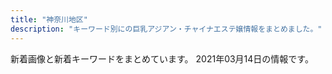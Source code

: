 ```yaml
---
title: "神奈川地区"
description: "キーワード別にの巨乳アジアン・チャイナエステ嬢情報をまとめました。"
---
```


新着画像と新着キーワードをまとめています。
2021年03月14日の情報です。

<DmmAffiliateIns />
<KeywordTable
  shops={
    [
    {
        "img_links": [
            "http://megumi-est.xyz/images/roomimg/img1.png",
            "http://megumi-est.xyz/images/topbg.jpg",
            "http://megumi-est.xyz/girl/4.jpg",
            "http://megumi-est.xyz/images/newsbg.png",
            "http://megumi-est.xyz/images/mobile_bg.png",
            "http://megumi-est.xyz/images/pickup_line.png",
            "http://megumi-est.xyz/girl/5.jpg",
            "http://megumi-est.xyz/images/roomimg/img4.png",
            "http://megumi-est.xyz/girl/1.jpg",
            "http://megumi-est.xyz/girl/8.jpg",
            "http://megumi-est.xyz/images/roomimg/img2.png",
            "http://megumi-est.xyz/images/roomimg/img3.png",
            "http://megumi-est.xyz/images/staff_bg.png"
        ],
        "station": "JR\u85e4\u6ca2\u99c5\u5357\u53e3",
        "name": "\u6075",
        "url": "http://megumi-est.xyz/",
        "keywords": {}
    },
    {
        "img_links": [],
        "name": "\u30a2\u30ed\u30a8",
        "keywords": {},
        "url": "http://oil.abnavi.info/",
        "station": "\u9db4\u5dfb\u6e29\u6cc9\u99c5\u5317\u53e3"
    },
    {
        "keywords": {},
        "station": "JR\u85e4\u6ca2\u99c5\u5357\u53e3",
        "img_links": [],
        "name": "\u30cf\u30cb\u30fc",
        "url": "http://www.miyoplop.xyz/"
    },
    {
        "img_links": [
            "http://www.bestlove.iesjp.com/files/001.jpg",
            "http://www.bestlove.iesjp.com/photo_news/upimg/77212603ef74383541_0.jpg",
            "http://www.bestlove.iesjp.com/files/001-02.jpg",
            "http://www.bestlove.iesjp.com/images/line.png",
            "http://www.bestlove.iesjp.com/files/004.jpg",
            "http://www.bestlove.iesjp.com/files/002-03.jpg",
            "http://www.bestlove.iesjp.com/images/r3.jpg",
            "http://www.bestlove.iesjp.com/photo_news/upimg/54866603c72e67a391_0.jpg",
            "http://www.bestlove.iesjp.com/files/006.jpg",
            "http://www.bestlove.iesjp.com/files/005-03.jpg",
            "http://www.bestlove.iesjp.com/files/006-02.jpg",
            "http://www.bestlove.iesjp.com/files/004-03.jpg",
            "http://www.bestlove.iesjp.com/files/003-03.jpg",
            "http://www.bestlove.iesjp.com/files/005-02.jpg",
            "http://www.bestlove.iesjp.com/files/005.jpg",
            "http://www.bestlove.iesjp.com/files/002.jpg",
            "http://www.bestlove.iesjp.com/images/atomosky.jpg",
            "http://www.bestlove.iesjp.com/files/003.jpg",
            "http://www.bestlove.iesjp.com/images/mobile.jpg",
            "http://www.bestlove.iesjp.com/files/004-02.jpg",
            "http://www.bestlove.iesjp.com/files/006-03.jpg",
            "http://www.bestlove.iesjp.com/files/003-02.jpg",
            "http://www.bestlove.iesjp.com/files/001-03.jpg",
            "http://www.bestlove.iesjp.com/files/002-02.jpg"
        ],
        "station": "JR\u5e73\u585a\u99c5\u5317\u53e3",
        "url": "http://www.bestlove.iesjp.com/",
        "keywords": {
            "87": 12,
            "C": 22,
            "83": 4,
            "D": 8
        },
        "name": "Best Love \uff5e\u30d9\u30b9\u30c8\u30e9\u30d6\uff5e"
    },
    {
        "keywords": {},
        "img_links": [
            "http://hiratsuka-est.com/images/g4.jpg",
            "http://hiratsuka-est.com/images/r3.jpg",
            "http://hiratsuka-est.com/images/zi-faq.png",
            "http://hiratsuka-est.com/images/mi.jpg",
            "http://hiratsuka-est.com/images/r1.jpg",
            "http://hiratsuka-est.com/images/banna1.jpg",
            "http://hiratsuka-est.com/images/ll1.jpg",
            "http://hiratsuka-est.com/images/right.jpg",
            "http://hiratsuka-est.com/images/g7.jpg",
            "http://hiratsuka-est.com/images/top.jpg",
            "http://hiratsuka-est.com/images/r4.jpg",
            "http://hiratsuka-est.com/images/new1.jpg",
            "http://hiratsuka-est.com/images/r7.jpg",
            "http://hiratsuka-est.com/images/banna.jpg",
            "http://hiratsuka-est.com/images/r9.jpg",
            "http://hiratsuka-est.com/images/zi-link.png",
            "http://hiratsuka-est.com/images/banna2.jpg",
            "http://hiratsuka-est.com/images/chc.jpg",
            "http://hiratsuka-est.com/images/tel.jpg",
            "http://hiratsuka-est.com/images/g0.jpg",
            "http://hiratsuka-est.com/images/left.jpg",
            "http://hiratsuka-est.com/images/zi-staff.png",
            "http://hiratsuka-est.com/images/tiao2.jpg",
            "http://hiratsuka-est.com/images/g1.jpg",
            "http://hiratsuka-est.com/images/r5.jpg",
            "http://hiratsuka-est.com/images/r6.jpg",
            "http://hiratsuka-est.com/images/g2.jpg",
            "http://hiratsuka-est.com/images/rr1.jpg",
            "http://hiratsuka-est.com/images/r8.jpg",
            "http://hiratsuka-est.com/images/g3.jpg"
        ],
        "name": "\u3055\u308f\u3084\u304b",
        "station": "JR\u5e73\u585a\u99c5\u5317\u53e3",
        "url": "http://hiratsuka-est.com/"
    },
    {
        "name": "\u5143\u6c17\u3082\u308a\u3082\u308a",
        "keywords": {},
        "url": "http://genkimorimori.ies.bz/",
        "station": "\u79e6\u91ce\u99c5\u5317\u53e3",
        "img_links": []
    },
    {
        "img_links": [],
        "name": "\u306f\u3060\u304b\u306e\u3053\u3053\u308d",
        "keywords": {},
        "station": "JR\u5c0f\u7530\u539f\u99c5\u6771\u53e3",
        "url": "https://mitsunoaji.oks.bz/"
    },
    {
        "station": "\u4e0a\u5927\u5ca1\u99c5",
        "img_links": [
            "http://www.cc-girl.work/images/interior_t.jpg",
            "http://www.cc-girl.work/images/6.jpg",
            "http://www.cc-girl.work/images/sys1.jpg",
            "http://www.cc-girl.work/images/4.jpg",
            "http://www.cc-girl.work/img/kumi1.jpg",
            "http://www.cc-girl.work/images/11.jpg",
            "http://www.cc-girl.work/img/yaya1.jpg",
            "http://www.cc-girl.work/images/int1.jpg",
            "http://www.cc-girl.work/images/7.jpg",
            "http://www.cc-girl.work/images/5.jpg",
            "http://www.cc-girl.work/img/eri1.jpg",
            "http://www.cc-girl.work/images/1.jpg",
            "http://www.cc-girl.work/img/momo1.jpg",
            "http://www.cc-girl.work/images/8.jpg",
            "http://www.cc-girl.work/images/news.jpg",
            "http://www.cc-girl.work/images/mobile.jpg",
            "http://www.cc-girl.work/images/rec2.jpg",
            "http://www.cc-girl.work/img/miho1.jpg",
            "http://www.cc-girl.work/images/3.jpg",
            "http://www.cc-girl.work/images/sys2.jpg",
            "http://www.cc-girl.work/images/2.jpg",
            "http://www.cc-girl.work/img/sizuka1.jpg",
            "http://www.cc-girl.work/img/mari1.jpg",
            "http://www.cc-girl.work/img/yuri1.jpg",
            "http://www.cc-girl.work/images/10.jpg",
            "http://www.cc-girl.work/img/ai1.jpg",
            "http://www.cc-girl.work/images/rec1.jpg",
            "http://www.cc-girl.work/images/line.png",
            "http://www.cc-girl.work/images/ta.jpg",
            "http://www.cc-girl.work/images/head.jpg",
            "http://www.cc-girl.work/images/9.jpg",
            "http://www.cc-girl.work/images/staff_t.jpg",
            "http://www.cc-girl.work/img/yuki1.jpg",
            "http://www.cc-girl.work/img/kaoru1.jpg",
            "http://www.cc-girl.work/images/ac1.jpg"
        ],
        "url": "http://www.cc-girl.work/",
        "name": "yuyu-\u3086\u3046\u3086-",
        "keywords": {}
    },
    {
        "station": "JR\u8305\u30f6\u5d0e\u99c5\u5357\u53e3",
        "url": "http://www.hamabei.com/",
        "name": "\u6d5c\u8fba\u306e\u604b",
        "img_links": [
            "http://www.hamabei.com/images/giral012.jpg",
            "http://www.hamabei.com/images/yuka1.jpg",
            "http://www.hamabei.com/images/qr.jpg",
            "http://www.hamabei.com/images/giral007.jpg",
            "http://www.hamabei.com/images/buttona_07.jpg",
            "http://www.hamabei.com/images/giral015.jpg",
            "http://www.hamabei.com/images/giral014.jpg",
            "http://www.hamabei.com/images/buttona_08.jpg",
            "http://www.hamabei.com/images/buttona_03.jpg",
            "http://www.hamabei.com/images/buttona_05.jpg",
            "http://www.hamabei.com/images/nana1.jpg",
            "http://www.hamabei.com/images/kaori1.jpg",
            "http://www.hamabei.com/images/buttona_06.jpg",
            "http://www.hamabei.com/images/miki1.jpg",
            "http://www.hamabei.com/images/giral009.jpg",
            "http://www.hamabei.com/images/buttona_04.jpg"
        ],
        "keywords": {}
    },
    {
        "img_links": [
            "http://f-kaori.work/sp/images/pc.jpg",
            "http://f-kaori.work/sp/images/news.png",
            "http://f-kaori.work/images/line.png",
            "http://f-kaori.work/images/rec2.jpg",
            "http://f-kaori.work/sp/img/sin1.jpg",
            "http://f-kaori.work/sp/img/risa1.jpg",
            "http://f-kaori.work/sp/images/rec1.png",
            "http://f-kaori.work/images/sisu.png",
            "http://f-kaori.work/sp/img/yumi1.jpg",
            "http://f-kaori.work/sp/images/top.jpg",
            "http://f-kaori.work/images/news.png",
            "http://f-kaori.work/sp/img/aya1.jpg",
            "http://f-kaori.work/images/1.jpg",
            "http://f-kaori.work/images/8.jpg",
            "http://f-kaori.work/images/concept.png",
            "http://f-kaori.work/images/3.jpg",
            "http://f-kaori.work/sp/images/3.jpg",
            "http://f-kaori.work/sp/images/newsb.png",
            "http://f-kaori.work/sp/images/footer.png",
            "http://f-kaori.work/img/risa1.jpg",
            "http://f-kaori.work/sp/images/head.jpg",
            "http://f-kaori.work/sp/images/7.jpg",
            "http://f-kaori.work/images/5.jpg",
            "http://f-kaori.work/images/mobile.jpg",
            "http://f-kaori.work/img/emi1.jpg",
            "http://f-kaori.work/sp/images/10.jpg",
            "http://f-kaori.work/sp/images/int2.png",
            "http://f-kaori.work/images/sisu_t.jpg",
            "http://f-kaori.work/images/7.jpg",
            "http://f-kaori.work/sp/images/staff_t.jpg",
            "http://f-kaori.work/img/sora1.jpg",
            "http://f-kaori.work/images/interior_t.jpg",
            "http://f-kaori.work/img/aya1.jpg",
            "http://f-kaori.work/sp/img/yoka1.jpg",
            "http://f-kaori.work/sp/images/int1.png",
            "http://f-kaori.work/images/9.jpg",
            "http://f-kaori.work/images/6.jpg",
            "http://f-kaori.work/img/sasa1.jpg",
            "http://f-kaori.work/sp/images/sisu.jpg",
            "http://f-kaori.work/images/int1.png",
            "http://f-kaori.work/sp/img/sora1.jpg",
            "http://f-kaori.work/img/sin1.jpg",
            "http://f-kaori.work/sp/menu/staff.jpg",
            "http://f-kaori.work/sp/images/sisu_t.png",
            "http://f-kaori.work/sp/images/interior_t.jpg",
            "http://f-kaori.work/sp/images/rec2.jpg",
            "http://f-kaori.work/sp/img/emi1.jpg",
            "http://f-kaori.work/sp/img/sasa1.jpg",
            "http://f-kaori.work/img/yumi1.jpg",
            "http://f-kaori.work/images/head.jpg",
            "http://f-kaori.work/images/10.jpg",
            "http://f-kaori.work/sp/images/tel.jpg",
            "http://f-kaori.work/sp/images/topgirl.png",
            "http://f-kaori.work/sp/images/9.jpg",
            "http://f-kaori.work/sp/images/8.jpg",
            "http://f-kaori.work/sp/menu/interior.jpg",
            "http://f-kaori.work/images/sys.png",
            "http://f-kaori.work/sp/images/rec3.png",
            "http://f-kaori.work/images/sm.jpg",
            "http://f-kaori.work/sp/images/1.jpg",
            "http://f-kaori.work/images/staff_t.jpg",
            "http://f-kaori.work/images/int2.png",
            "http://f-kaori.work/sp/images/sys.png",
            "http://f-kaori.work/img/yoka1.jpg",
            "http://f-kaori.work/sp/images/6.jpg",
            "http://f-kaori.work/sp/images/5.jpg",
            "http://f-kaori.work/images/rec1.png",
            "http://f-kaori.work/sp/menu/top.jpg"
        ],
        "keywords": {},
        "url": "http://f-kaori.work/",
        "station": "JR\u85e4\u6ca2\u99c5\u5357\u53e3",
        "name": "\u85ab"
    },
    {
        "keywords": {},
        "url": "http://yacho.est-u.com/",
        "name": "\u591c\u8776",
        "station": "JR\u85e4\u6ca2\u99c5\u5357\u53e3",
        "img_links": [
            "http://yacho.est-u.com/images/index_17.jpg",
            "http://yacho.est-u.com/images/index_01.jpg",
            "http://yacho.est-u.com/images/index_12.jpg",
            "http://yacho.est-u.com/images/5.jpg",
            "http://yacho.est-u.com/images/index_06.jpg",
            "http://yacho.est-u.com/images/index_03.jpg",
            "http://yacho.est-u.com/images/3.jpg",
            "http://yacho.est-u.com/images/index_10.jpg",
            "http://yacho.est-u.com/images/4.jpg",
            "http://yacho.est-u.com/images/index_15.jpg",
            "http://yacho.est-u.com/images/2.jpg",
            "http://yacho.est-u.com/images/6.jpg",
            "http://yacho.est-u.com/images/k2.jpg",
            "http://yacho.est-u.com/images/index_14.jpg",
            "http://yacho.est-u.com/images/staff_03.jpg",
            "http://yacho.est-u.com/images/index_05.jpg",
            "http://yacho.est-u.com/images/index_02.jpg",
            "http://yacho.est-u.com/images/index_04.jpg",
            "http://yacho.est-u.com/images/1.jpg",
            "http://yacho.est-u.com/images/k1.jpg",
            "http://yacho.est-u.com/images/staff_01.jpg",
            "http://yacho.est-u.com/images/index_07.jpg"
        ]
    },
    {
        "img_links": [
            "http://en.este88.com/gals/saya1.jpg",
            "http://en.este88.com/gals/riri1.jpg",
            "http://en.este88.com/gals/momo1.jpg",
            "http://en.este88.com/i/images/info_12.jpg",
            "http://en.este88.com/i/images/info_15.jpg",
            "http://en.este88.com/gals/rena1.jpg",
            "http://en.este88.com/i/images/info_07.jpg",
            "http://en.este88.com/gals/aya1.jpg",
            "http://en.este88.com/gals/koko1.jpg",
            "http://en.este88.com/gals/teina1.jpg",
            "http://en.este88.com/i/images/info_09.jpg",
            "http://en.este88.com/images/info.png",
            "http://en.este88.com/gals/nana1.jpg",
            "http://en.este88.com/gals/asuka1.jpg"
        ],
        "keywords": {},
        "name": "\u7e01",
        "url": "http://en.este88.com/",
        "station": "JR\u85e4\u6ca2\u99c5\u5317\u53e3"
    },
    {
        "station": "JR\u8305\u30f6\u5d0e\u99c5\u5317\u53e3",
        "keywords": {},
        "img_links": [],
        "name": "\u83ef\u84ee",
        "url": "http://karen.ies.fun/"
    },
    {
        "keywords": {
            "86": 4,
            "C": 3,
            "D": 4,
            "E": 6,
            "87": 6,
            "85": 3
        },
        "url": "http://www.relax-fairyark.info/",
        "img_links": [
            "http://www.relax-fairyark.info/img/sta248.jpg",
            "http://www.relax-fairyark.info/img/sta235.jpg",
            "http://www.relax-fairyark.info/img/st255.jpg",
            "http://www.relax-fairyark.info/img/st223.jpg",
            "http://www.relax-fairyark.info/img/st227.jpg",
            "http://www.relax-fairyark.info/img/st213.jpg",
            "http://www.relax-fairyark.info/img/tel.png",
            "http://www.relax-fairyark.info/img/sta253.jpg",
            "http://www.relax-fairyark.info/img/botton.jpg",
            "http://www.relax-fairyark.info/img/sta245.jpg",
            "http://www.relax-fairyark.info/img/st235.jpg",
            "http://www.relax-fairyark.info/img/nos.jpg",
            "http://www.relax-fairyark.info/img/st150.jpg",
            "http://www.relax-fairyark.info/img/st252.jpg",
            "http://www.relax-fairyark.info/img/sta229.jpg",
            "http://www.relax-fairyark.info/img/vlt.png",
            "http://www.relax-fairyark.info/img/body2.jpg",
            "http://www.relax-fairyark.info/img/sta255.jpg",
            "http://www.relax-fairyark.info/img/sta150.jpg",
            "http://www.relax-fairyark.info/img/sta223.jpg",
            "http://www.relax-fairyark.info/img/head.jpg",
            "http://www.relax-fairyark.info/img/st253.jpg",
            "http://www.relax-fairyark.info/img/st229.jpg",
            "http://www.relax-fairyark.info/img/footbotton.png",
            "http://www.relax-fairyark.info/img/st245.jpg",
            "http://www.relax-fairyark.info/img/st1.jpg",
            "http://www.relax-fairyark.info/img/st220.jpg",
            "http://www.relax-fairyark.info/img/sta220.jpg",
            "http://www.relax-fairyark.info/img/sta252.jpg",
            "http://www.relax-fairyark.info/img/st248.jpg",
            "http://www.relax-fairyark.info/img/sta213.jpg"
        ],
        "station": "JR\u85e4\u6ca2\u99c5\u5357\u53e3",
        "name": "Fairy Ark"
    },
    {
        "name": "\u8ffd\u6d5c\u30de\u30c3\u30b5\u30fc\u30b8",
        "station": "\u8ffd\u6d5c\u99c5",
        "keywords": {},
        "url": "http://oppama.iest.info/",
        "img_links": []
    },
    {
        "name": "\u968f\u7e01",
        "keywords": {},
        "img_links": [
            "http://sui-en.work/img/kaori1.jpg",
            "http://sui-en.work/images/sys2.jpg",
            "http://sui-en.work/images/b1.jpg",
            "http://sui-en.work/images/sys1.jpg",
            "http://sui-en.work/images/sys3.png",
            "http://sui-en.work/images/staff_t.png",
            "http://sui-en.work/images/1.png",
            "http://sui-en.work/images/news.jpg",
            "http://sui-en.work/images/4.png",
            "http://sui-en.work/images/2.png",
            "http://sui-en.work/images/int2.png",
            "http://sui-en.work/images/3.png",
            "http://sui-en.work/images/interior_t.png",
            "http://sui-en.work/images/int1.png",
            "http://sui-en.work/img/hana1.jpg",
            "http://sui-en.work/images/ta.jpg",
            "http://sui-en.work/images/b2.jpg",
            "http://sui-en.work/img/yuki1.jpg",
            "http://sui-en.work/images/int3.png",
            "http://sui-en.work/images/mobile.jpg",
            "http://sui-en.work/images/head.jpg",
            "http://sui-en.work/images/tr.jpg",
            "http://sui-en.work/images/info.jpg",
            "http://sui-en.work/img/sena1.jpg"
        ],
        "url": "http://sui-en.work/",
        "station": "JR\u5e73\u585a\u99c5\u5317\u53e3"
    },
    {
        "station": "JR\u6238\u585a\u99c5\u6771\u53e3",
        "url": "http://pretty-esthe.com/",
        "img_links": [
            "http://pretty-esthe.com/images/r3.jpg",
            "http://pretty-esthe.com/images/r4.jpg",
            "http://pretty-esthe.com/images/news.png",
            "http://pretty-esthe.com/images/cg09.jpg",
            "http://pretty-esthe.com/images/cg05.jpg",
            "http://pretty-esthe.com/images/top.png",
            "http://pretty-esthe.com/images/cg07.jpg",
            "http://pretty-esthe.com/images/r1.jpg",
            "http://pretty-esthe.com/images/staff_s.png",
            "http://pretty-esthe.com/images/r2.jpg",
            "http://pretty-esthe.com/images/evetop.png",
            "http://pretty-esthe.com/images/cg06.jpg"
        ],
        "name": "\u840c\u3048",
        "keywords": {
            "D": 9,
            "E": 3,
            "86": 12
        }
    },
    {
        "keywords": {
            "87": 7,
            "D": 35,
            "E": 7,
            "85": 28,
            "86": 7
        },
        "url": "http://izumi.ests.jp/",
        "station": "\u6e58\u5357\u53f0\u99c5\u897f\u53e3",
        "name": "\u6e58\u5357\u604b",
        "img_links": [
            "http://izumi.ests.jp/photos/sites/54/2019/10/2019100205592997.jpg",
            "http://izumi.ests.jp/images/service1.jpg",
            "http://izumi.ests.jp/photos/sites/54/2020/12/2020121307073529.jpg",
            "http://izumi.ests.jp/images/room2.jpg",
            "http://izumi.ests.jp/photos/sites/54/2019/10/2019100205593058.jpg",
            "http://izumi.ests.jp/images/service2.jpg",
            "http://izumi.ests.jp/images/info2.jpg",
            "http://izumi.ests.jp/images/s3.jpg",
            "http://izumi.ests.jp/images/room1.jpg",
            "http://izumi.ests.jp/photos/sites/54/2020/07/2020070605483923.jpg",
            "http://izumi.ests.jp/images/service4.jpg",
            "http://izumi.ests.jp/images/s1.jpg",
            "http://izumi.ests.jp/images/service3.jpg",
            "http://izumi.ests.jp/images/s_news.jpg",
            "http://izumi.ests.jp/images/room4.jpg",
            "http://izumi.ests.jp/images/mobile.jpg",
            "http://izumi.ests.jp/images/room3.jpg",
            "http://izumi.ests.jp/photos/sites/54/2020/05/2020051209400132.jpg",
            "http://izumi.ests.jp/images/info.jpg",
            "http://izumi.ests.jp/images/top.jpg",
            "http://izumi.ests.jp/photos/sites/54/2020/09/2020092004565418.jpg"
        ]
    },
    {
        "station": "JR\u85e4\u6ca2\u99c5\u5357\u53e3",
        "url": "http://es-rei.work/",
        "keywords": {
            "85": 2,
            "89": 2,
            "86": 4,
            "83": 4
        },
        "name": "\u9e97",
        "img_links": [
            "http://es-rei.work/_src/26838160/line.png",
            "http://es-rei.work/_src/26747201/list_02.png",
            "http://es-rei.work/_src/26747153/base_01.png",
            "http://es-rei.work/_src/26747208/navi2_04.png",
            "http://es-rei.work/_src/26747288/line3.png",
            "http://es-rei.work/_src/26747221/wechatimg164_1.jpg",
            "http://es-rei.work/_src/26747093/_igp4295.jpg",
            "http://es-rei.work/_src/34041596/05859f21726dfcef9faa9bab12a2595.jpg",
            "http://es-rei.work/_src/26791049/_dsf9442.jpg",
            "http://es-rei.work/_src/26747226/line3.png",
            "http://es-rei.work/_src/26747141/base_03.png",
            "http://es-rei.work/_src/26747158/base_03.png",
            "http://es-rei.work/_src/34041599/line3.png",
            "http://es-rei.work/3.jpg",
            "http://es-rei.work/_src/26747300/line3.png",
            "http://es-rei.work/_src/26747229/line1.jpg",
            "http://es-rei.work/_src/26747227/line3.png",
            "http://es-rei.work/_src/26747207/navi2_03.png",
            "http://es-rei.work/_src/26747206/navi2_02.png",
            "http://es-rei.work/_src/26824216/b0131b16446464e537eff864d8f041bb.jpg",
            "http://es-rei.work/_src/26747210/navi2_06.png",
            "http://es-rei.work/_src/26747223/line3.png",
            "http://es-rei.work/_src/26747089/51d8ecbee4cc2935f070c539c37ded71.jpg",
            "http://es-rei.work/_src/34041693/line1.jpg",
            "http://es-rei.work/_src/26747199/sign.png",
            "http://es-rei.work/_src/26791115/_igp4263.jpg",
            "http://es-rei.work/_src/26747231/line1.jpg",
            "http://es-rei.work/_src/26747185/base_01.png",
            "http://es-rei.work/_src/26747205/navi2_01.png",
            "http://es-rei.work/_src/26747173/base_03.png",
            "http://es-rei.work/_src/26747292/wechatimg202.jpg",
            "http://es-rei.work/_src/26747132/line1.jpg",
            "http://es-rei.work/_src/26747086/base_01.png",
            "http://es-rei.work/_src/26838157/wechatimg77.jpg",
            "http://es-rei.work/_src/34124118/wechatimg26_20200914183556350.jpg",
            "http://es-rei.work/_src/26791051/_dsf9446.jpg",
            "http://es-rei.work/_src/47863242/100054276feb8d8cef3ac5199531cfe.jpg",
            "http://es-rei.work/_src/26747222/line3.png",
            "http://es-rei.work/_src/26747204/list_05.png",
            "http://es-rei.work/_src/26747187/base_03.png",
            "http://es-rei.work/_src/26747200/list_01.png",
            "http://es-rei.work/_src/26838158/wechatimg75.jpg",
            "http://es-rei.work/_src/26747293/line3.png",
            "http://es-rei.work/_src/26838155/wechatimg202.jpg",
            "http://es-rei.work/_src/26747301/line3.png",
            "http://es-rei.work/_src/26747294/line3.png",
            "http://es-rei.work/_src/26838156/wechatimg204.jpg",
            "http://es-rei.work/_src/26747302/wechatimg204.jpg",
            "http://es-rei.work/_src/26838136/news.jpg",
            "http://es-rei.work/_src/26791053/_dsf9449.jpg",
            "http://es-rei.work/_src/26790995/wechatimg38_20181018221746252.jpg",
            "http://es-rei.work/_src/26838174/line.png",
            "http://es-rei.work/_src/26747296/line1.jpg",
            "http://es-rei.work/_src/26747203/list_04.png",
            "http://es-rei.work/5.jpg",
            "http://es-rei.work/_src/47863241/05859f21726dfcef9faa9bab12a2595.jpg",
            "http://es-rei.work/_src/26747126/base_01.png",
            "http://es-rei.work/_src/47863244/line1.jpg",
            "http://es-rei.work/_src/26747304/line1.jpg",
            "http://es-rei.work/_src/26747170/base_01.png",
            "http://es-rei.work/_src/26747289/wechatimg77.jpg",
            "http://es-rei.work/2.jpg",
            "http://es-rei.work/_src/34041600/line3.png",
            "http://es-rei.work/_src/47863239/line3.png",
            "http://es-rei.work/_src/26747225/wechatimg75.jpg",
            "http://es-rei.work/_src/26747114/base_03.png",
            "http://es-rei.work/4.jpg",
            "http://es-rei.work/_src/34041597/wechatimg26_20200914183556350.jpg",
            "http://es-rei.work/_src/47863240/line3.png",
            "http://es-rei.work/_src/26824435/cam2.png",
            "http://es-rei.work/_src/26747209/navi2_05.png",
            "http://es-rei.work/_src/26747218/line1.jpg",
            "http://es-rei.work/_src/26747287/line3.png",
            "http://es-rei.work/1.jpg",
            "http://es-rei.work/_src/47863108/wechatimg26_20200914183556350.jpg",
            "http://es-rei.work/_src/26747202/list_03.png"
        ]
    },
    {
        "keywords": {},
        "station": "JR\u5927\u8239\u99c5\u6771\u53e3",
        "url": "http://hoguraku.info/",
        "name": "\u3055\u304f\u3089",
        "img_links": [
            "http://hoguraku.info/_src/22266524/wechatimg96_20191205204603604.jpg",
            "http://hoguraku.info/_src/22266491/navi_04.png",
            "http://hoguraku.info/_src/37673393/wechatimg98.jpg",
            "http://hoguraku.info/_src/22294024/1_20180513213551260.jpg",
            "http://hoguraku.info/_src/22294030/wechatimg175.jpg",
            "http://hoguraku.info/_src/22293601/newspinkup.png",
            "http://hoguraku.info/staff-2.jpg",
            "http://hoguraku.info/_src/22266492/navi2_04.png",
            "http://hoguraku.info/staff-3.jpg",
            "http://hoguraku.info/_src/22293610/pup.png",
            "http://hoguraku.info/_src/22266486/navi2_01.png",
            "http://hoguraku.info/_src/22296697/pup.png",
            "http://hoguraku.info/staff-1.jpg",
            "http://hoguraku.info/_src/22294409/img20180513220122069421.png",
            "http://hoguraku.info/_src/22294025/1_20180513213551260.jpg",
            "http://hoguraku.info/_src/22296695/pup.png",
            "http://hoguraku.info/_src/22266487/navi_02.png",
            "http://hoguraku.info/_src/22294026/wechatimg239.jpg",
            "http://hoguraku.info/_src/22294028/3_20180513213551306.jpg",
            "http://hoguraku.info/_src/22266488/navi2_02.png",
            "http://hoguraku.info/_src/22266493/navi_05.png",
            "http://hoguraku.info/_src/22266494/navi2_05.png",
            "http://hoguraku.info/_src/42747719/img20200505151535254743.png",
            "http://hoguraku.info/_src/22266400/wechatimg94_20191205204136458.jpg",
            "http://hoguraku.info/_src/25168346/staff-2_20180823215120776.jpg",
            "http://hoguraku.info/_src/22266489/navi_03.png",
            "http://hoguraku.info/_src/22266398/img20180513214352559347.png",
            "http://hoguraku.info/_src/22293820/wechatimg744.jpg",
            "http://hoguraku.info/_src/22293865/sign.png",
            "http://hoguraku.info/_src/22296687/pup.png",
            "http://hoguraku.info/_src/22294031/wechatimg175.jpg",
            "http://hoguraku.info/staff-4.jpg",
            "http://hoguraku.info/_src/22266495/navi_06.png",
            "http://hoguraku.info/_src/22266485/navi_01.png",
            "http://hoguraku.info/_src/22294029/3_20180513213551306.jpg",
            "http://hoguraku.info/_src/22294027/wechatimg239.jpg",
            "http://hoguraku.info/_src/22266490/navi2_03.png",
            "http://hoguraku.info/_src/22266496/navi2_06.png",
            "http://hoguraku.info/_src/22293781/sign.png"
        ]
    },
    {
        "name": "\u30c6\u30df\u30ea",
        "keywords": {
            "C": 54,
            "85": 24,
            "D": 48,
            "86": 24,
            "83": 12
        },
        "url": "https://temiri.ests.jp/",
        "station": "\u80fd\u898b\u53f0\u99c5",
        "img_links": [
            "https://temiri.ests.jp/images/tit_eject.jpg",
            "https://temiri.ests.jp/images/link_nav03.jpg",
            "https://temiri.ests.jp/images/link_nav01.jpg",
            "https://temiri.ests.jp/images/room2.jpg",
            "https://temiri.ests.jp/images/close_eject.png",
            "https://temiri.ests.jp/photos/sites/37/2021/03/2021030106081839.jpg",
            "https://temiri.ests.jp/images/sp_top.jpg",
            "https://temiri.ests.jp/images/room6.jpg",
            "https://temiri.ests.jp/images/tit_new.jpg",
            "https://temiri.ests.jp/images/link_nav02.jpg",
            "https://temiri.ests.jp/images/btn_eject.jpg",
            "https://temiri.ests.jp/images/link_nav05.jpg",
            "https://temiri.ests.jp/images/room1.jpg",
            "https://temiri.ests.jp/photos/sites/37/2021/03/2021031204343630.jpg",
            "https://temiri.ests.jp/images/img_eject.jpg",
            "https://temiri.ests.jp/images/link_nav06.jpg",
            "https://temiri.ests.jp/images/top.png",
            "https://temiri.ests.jp/images/tit_face.jpg",
            "https://temiri.ests.jp/images/room4.jpg",
            "https://temiri.ests.jp/images/link_nav07.jpg",
            "https://temiri.ests.jp/photos/sites/37/2021/03/2021030103445059.jpg",
            "https://temiri.ests.jp/images/room5.jpg",
            "https://temiri.ests.jp/images/link_nav04.jpg",
            "https://temiri.ests.jp/images/room3.jpg",
            "https://temiri.ests.jp/photos/sites/37/2021/03/2021030103445096.jpg",
            "https://temiri.ests.jp/photos/sites/37/2021/03/2021030103445152.jpg"
        ]
    },
    {
        "name": "\u30e9\u30d9\u30f3\u30c0\u30fc",
        "url": "http://lavender-est.xyz/",
        "station": "JR\u85e4\u6ca2\u99c5\u5357\u53e3",
        "img_links": [
            "http://lavender-est.xyz/girl/9.jpg",
            "http://lavender-est.xyz/girl/3.jpg",
            "http://lavender-est.xyz/girl/15_1.jpg",
            "http://lavender-est.xyz/girl/2_1.jpg",
            "http://lavender-est.xyz/images/room/r4.jpg",
            "http://lavender-est.xyz/girl/3_1.jpg",
            "http://lavender-est.xyz/girl/14_2.jpg",
            "http://lavender-est.xyz/girl/14_1.jpg",
            "http://lavender-est.xyz/girl/4_1.jpg",
            "http://lavender-est.xyz/images/room/r2.jpg",
            "http://lavender-est.xyz/images/room/r1.jpg",
            "http://lavender-est.xyz/images/top01.jpg",
            "http://lavender-est.xyz/girl/5_2.jpg",
            "http://lavender-est.xyz/girl/5.jpg",
            "http://lavender-est.xyz/girl/10.jpg",
            "http://lavender-est.xyz/images/tel.png",
            "http://lavender-est.xyz/images/lr_02.jpg",
            "http://lavender-est.xyz/girl/14.jpg",
            "http://lavender-est.xyz/images/mobile.png",
            "http://lavender-est.xyz/images/twitter.jpg",
            "http://lavender-est.xyz/girl/8_1.jpg",
            "http://lavender-est.xyz/girl/5_1.jpg",
            "http://lavender-est.xyz/images/pro_girl_line.jpg",
            "http://lavender-est.xyz/images/bar_staff.jpg",
            "http://lavender-est.xyz/girl/11_1.jpg",
            "http://lavender-est.xyz/girl/11.jpg",
            "http://lavender-est.xyz/images/room/r3.jpg",
            "http://lavender-est.xyz/girl/7_2.jpg",
            "http://lavender-est.xyz/girl/9_2.jpg",
            "http://lavender-est.xyz/girl/15.jpg",
            "http://lavender-est.xyz/girl/10_1.jpg",
            "http://lavender-est.xyz/girl/2.jpg",
            "http://lavender-est.xyz/girl/7_1.jpg",
            "http://lavender-est.xyz/girl/7.jpg",
            "http://lavender-est.xyz/girl/11_2.jpg",
            "http://lavender-est.xyz/girl/9_1.jpg",
            "http://lavender-est.xyz/i/girl/4.jpg",
            "http://lavender-est.xyz/girl/8.jpg",
            "http://lavender-est.xyz/girl/4.jpg"
        ],
        "keywords": {}
    },
    {
        "url": "http://baraen.xyz/",
        "img_links": [
            "http://baraen.xyz/images/g0.jpg",
            "http://baraen.xyz/images/g1.jpg",
            "http://baraen.xyz/images/miki1.jpg",
            "http://baraen.xyz/images/g6.jpg",
            "http://baraen.xyz/images/kanban.jpg",
            "http://baraen.xyz/images/room1.jpg",
            "http://baraen.xyz/images/mobile.jpg",
            "http://baraen.xyz/images/g2.jpg",
            "http://baraen.xyz/images/g3.jpg",
            "http://baraen.xyz/images/mafaxine_j.jpg",
            "http://baraen.xyz/images/maga.jpg",
            "http://baraen.xyz/images/room4.jpg",
            "http://baraen.xyz/images/room2.jpg",
            "http://baraen.xyz/images/mafaxine_d.jpg",
            "http://baraen.xyz/images/g4.jpg",
            "http://baraen.xyz/images/miki2.jpg",
            "http://baraen.xyz/images/room6.jpg"
        ],
        "name": "\u30d0\u30e9\u5712",
        "station": "JR\u85e4\u6ca2\u99c5\u5357\u53e3",
        "keywords": {}
    },
    {
        "url": "http://esbest.info/",
        "station": "JR\u6771\u6238\u585a\u99c5\u6771\u53e3",
        "keywords": {
            "85": 1,
            "D": 3,
            "E": 1,
            "87": 1,
            "86": 2
        },
        "img_links": [
            "http://esbest.info/images/mobile.jpg",
            "http://esbest.info/staffPhoto/s20200205123504.jpg",
            "http://esbest.info/images/returnBtn.png",
            "http://esbest.info/staffPhoto/s20200526161929.jpg",
            "http://esbest.info/staffPhoto/s20200111165529.jpg",
            "http://esbest.info/images/store/01.jpg",
            "http://esbest.info/images/store/02.jpg",
            "http://esbest.info/images/store/04.jpg",
            "http://esbest.info/staffPhoto/b20200109133117.jpg",
            "http://esbest.info/staffPhoto/b20200205123504.jpg",
            "http://esbest.info/staffPhoto/s20200109133117.jpg",
            "http://esbest.info/staffPhoto/b20200111165529.jpg",
            "http://esbest.info/js/sliderLine/slide_prev.png",
            "http://esbest.info/staffPhoto/b20200526161929.jpg",
            "http://esbest.info/uploadfiles/images/campaignEsbestInfo1.jpg",
            "http://esbest.info/js/sliderLine/slide_next.png",
            "http://esbest.info/images/store/03.jpg"
        ],
        "name": "\u30df\u30e9\u30dc\u30eb"
    },
    {
        "img_links": [
            "http://ikoi.esjp.xyz/i/img/photo02.jpg",
            "http://ikoi.esjp.xyz/girl/4.jpg",
            "http://ikoi.esjp.xyz/girl/5.jpg",
            "http://ikoi.esjp.xyz/img/lr_02.jpg",
            "http://ikoi.esjp.xyz/img/059.png",
            "http://ikoi.esjp.xyz/img/room/photo04.jpg",
            "http://ikoi.esjp.xyz/i/img/photo05.jpg",
            "http://ikoi.esjp.xyz/girl/3.jpg",
            "http://ikoi.esjp.xyz/img/pro_girl_line.jpg",
            "http://ikoi.esjp.xyz/img/top_pickback.png",
            "http://ikoi.esjp.xyz/img/room/photo05.jpg",
            "http://ikoi.esjp.xyz/img/sub_staff.jpg",
            "http://ikoi.esjp.xyz/i/img/photo04.jpg",
            "http://ikoi.esjp.xyz/img/lr_01.jpg",
            "http://ikoi.esjp.xyz/i/img/photo03.jpg",
            "http://ikoi.esjp.xyz/i/img/photo01.jpg",
            "http://ikoi.esjp.xyz/img/qr.jpg",
            "http://ikoi.esjp.xyz/girl/6.jpg",
            "http://ikoi.esjp.xyz/img/room/photo06.jpg",
            "http://ikoi.esjp.xyz/img/rec_top.png",
            "http://ikoi.esjp.xyz/i/img/photo06.jpg",
            "http://ikoi.esjp.xyz/img/room/photo02.jpg",
            "http://ikoi.esjp.xyz/girl/2.jpg",
            "http://ikoi.esjp.xyz/img/room/photo03.jpg",
            "http://ikoi.esjp.xyz/img/room/photo01.jpg",
            "http://ikoi.esjp.xyz/img/capinfo.jpg",
            "http://ikoi.esjp.xyz/girl/1.jpg"
        ],
        "url": "http://ikoi.esjp.xyz/",
        "station": "\u8ffd\u6d5c\u99c5",
        "keywords": {},
        "name": "\u61a9"
    },
    {
        "img_links": [],
        "keywords": {},
        "station": "\u4e0a\u5927\u5ca1\u99c5",
        "name": "\u3075\u308f\u3075\u308f\u5a18",
        "url": "https://fuwafuwa-girl.jpn.vin/"
    },
    {
        "img_links": [
            "http://candy.relaxjp.com/css/nav/nav-006.png",
            "http://candy.relaxjp.com/css/staff/staff001-a.png",
            "http://candy.relaxjp.com/css/staff/staff004-a.png",
            "http://candy.relaxjp.com/css/osusume02.jpg",
            "http://candy.relaxjp.com/css/staff/staff0001.png",
            "http://candy.relaxjp.com/css/tel.png",
            "http://candy.relaxjp.com/css/staff/staff007.png",
            "http://candy.relaxjp.com/css/top0001.png",
            "http://candy.relaxjp.com/css/nav/nav-002.png",
            "http://candy.relaxjp.com/css/nav/nav-005.png",
            "http://candy.relaxjp.com/images/slider1/003.jpg",
            "http://candy.relaxjp.com/css/staff/staff007-a.png",
            "http://candy.relaxjp.com/css/staff/staff002.png",
            "http://candy.relaxjp.com/css/staff/staff006.png",
            "http://candy.relaxjp.com/css/staff/staff003.png",
            "http://candy.relaxjp.com/css/nav/nav-004.png",
            "http://candy.relaxjp.com/images/slider1/001.jpg",
            "http://candy.relaxjp.com/css/staff/staff005-a.png",
            "http://candy.relaxjp.com/css/nav/nav-003.png",
            "http://candy.relaxjp.com/css/staff/staff004.png",
            "http://candy.relaxjp.com/css/staff/staff006-a.png",
            "http://candy.relaxjp.com/css/staff/staff002-a.png",
            "http://candy.relaxjp.com/css/staff/staff003-a.png",
            "http://candy.relaxjp.com/css/nav/nav-001.png",
            "http://candy.relaxjp.com/css/staff/staff005.png"
        ],
        "station": "JR\u6771\u6238\u585a\u99c5\u6771\u53e3",
        "keywords": {
            "C": 2,
            "D": 4,
            "89": 2,
            "88": 1,
            "85": 1,
            "87": 1,
            "90": 1
        },
        "url": "http://candy.relaxjp.com/",
        "name": "Candy"
    },
    {
        "station": "JR\u5e73\u585a\u99c5",
        "keywords": {
            "E": 2,
            "87": 1,
            "86": 3,
            "85": 1,
            "D": 3
        },
        "url": "http://esthe-massage.pw/",
        "img_links": [
            "http://esthe-massage.pw/img/m3.jpg",
            "http://esthe-massage.pw/img/noo.png",
            "http://esthe-massage.pw/img/m1.jpg",
            "http://esthe-massage.pw/img/m60.jpg",
            "http://esthe-massage.pw/img/no.png",
            "http://esthe-massage.pw/img/cg04.jpg",
            "http://esthe-massage.pw/img/cg02.jpg",
            "http://esthe-massage.pw/img/stan.png",
            "http://esthe-massage.pw/img/cg05.jpg",
            "http://esthe-massage.pw/img/m2.jpg",
            "http://esthe-massage.pw/img/m20.jpg",
            "http://esthe-massage.pw/img/m10.jpg",
            "http://esthe-massage.pw/img/m6.jpg",
            "http://esthe-massage.pw/img/m4.jpg",
            "http://esthe-massage.pw/img/m5.jpg",
            "http://esthe-massage.pw/img/cg01.jpg",
            "http://esthe-massage.pw/img/fla.jpg",
            "http://esthe-massage.pw/img/m30.jpg",
            "http://esthe-massage.pw/img/top.jpg",
            "http://esthe-massage.pw/img/cg03.jpg"
        ],
        "name": "\u6843\u9999"
    },
    {
        "keywords": {
            "C": 11
        },
        "url": "http://treat-rlx.com/",
        "img_links": [
            "http://treat-rlx.com/pic/topimg3.png",
            "http://treat-rlx.com/staff/mika/01.jpg",
            "http://treat-rlx.com/pic/topimg2.png",
            "http://treat-rlx.com/staff/aya/01.jpg",
            "http://treat-rlx.com/pic/topimg5.png",
            "http://treat-rlx.com/pic/head.jpg",
            "http://treat-rlx.com/i/files/homeimg.jpg",
            "http://treat-rlx.com/staff/aya/01mb.jpg",
            "http://treat-rlx.com/img/ttl_mobile.png",
            "http://treat-rlx.com/staff/mika/01mb.jpg",
            "http://treat-rlx.com/img/ttl_staff.jpg",
            "http://treat-rlx.com/pic/topimg4.png",
            "http://treat-rlx.com/img/ttl_rec.png",
            "http://treat-rlx.com/pic/topimg1.png",
            "http://treat-rlx.com/img/att.png"
        ],
        "station": "\u5584\u884c\u99c5\u6771\u53e3",
        "name": "\u798f\u7e01"
    },
    {
        "name": "\u30a2\u30ea\u30fc\u30ca",
        "url": "https://arena.xyz.mn/",
        "img_links": [],
        "keywords": {},
        "station": "JR\u85e4\u6ca2\u99c5\u5357\u53e3"
    },
    {
        "station": "JR\u5c0f\u7530\u539f\u99c5\u897f\u53e3",
        "name": "\u30ad\u30e5\u30fc\u30c8",
        "url": "http://onlyone-relax.xyz/",
        "img_links": [
            "http://onlyone-relax.xyz/images/top2.png",
            "http://onlyone-relax.xyz/images/cg02.jpg",
            "http://onlyone-relax.xyz/images/cg09.jpg",
            "http://onlyone-relax.xyz/images/cg01.jpg",
            "http://onlyone-relax.xyz/images/qr.jpg",
            "http://onlyone-relax.xyz/images/1.jpg",
            "http://onlyone-relax.xyz/images/cg03.jpg",
            "http://onlyone-relax.xyz/images/4.jpg",
            "http://onlyone-relax.xyz/images/cg04.jpg",
            "http://onlyone-relax.xyz/images/cg05.jpg",
            "http://onlyone-relax.xyz/images/cg10.jpg",
            "http://onlyone-relax.xyz/images/spacer300x450.png",
            "http://onlyone-relax.xyz/images/top.png",
            "http://onlyone-relax.xyz/images/2.jpg",
            "http://onlyone-relax.xyz/images/cg07.jpg",
            "http://onlyone-relax.xyz/images/cg08.jpg"
        ],
        "keywords": {
            "C": 8,
            "D": 52,
            "F": 8,
            "E": 8
        }
    },
    {
        "keywords": {},
        "name": "\u5929\u4f7f\u306e\u604b",
        "url": "http://tenshinokoi.es-come.net/",
        "station": "\u8305\u30f6\u5d0e\u99c5\u5357\u53e3",
        "img_links": [
            "http://tenshinokoi.es-come.net/girls/misaki1.jpg",
            "http://tenshinokoi.es-come.net/girls/hiromi1.jpg",
            "http://tenshinokoi.es-come.net/i/120/risa1.jpg",
            "http://tenshinokoi.es-come.net/img/yuyu1.jpg",
            "http://tenshinokoi.es-come.net/img/header02.jpg",
            "http://tenshinokoi.es-come.net/i/120/yuna1.jpg",
            "http://tenshinokoi.es-come.net/images/shishubar.png",
            "http://tenshinokoi.es-come.net/girls/yuyu1.jpg",
            "http://tenshinokoi.es-come.net/i/120/sumire1.jpg",
            "http://tenshinokoi.es-come.net/images/infobar.png",
            "http://tenshinokoi.es-come.net/girls/risa1.jpg",
            "http://tenshinokoi.es-come.net/girls/sumire1.jpg",
            "http://tenshinokoi.es-come.net/images/qr.jpg",
            "http://tenshinokoi.es-come.net/girls/riri1.jpg",
            "http://tenshinokoi.es-come.net/i/80/risa1.jpg",
            "http://tenshinokoi.es-come.net/i/120/yuyu1.jpg",
            "http://tenshinokoi.es-come.net/images/info2.jpg",
            "http://tenshinokoi.es-come.net/i/80/yuna1.jpg",
            "http://tenshinokoi.es-come.net/girls/yurika1.jpg",
            "http://tenshinokoi.es-come.net/girls/yuki1.jpg",
            "http://tenshinokoi.es-come.net/img/sumire1.jpg",
            "http://tenshinokoi.es-come.net/img/header01.jpg",
            "http://tenshinokoi.es-come.net/images/share/pickup.png",
            "http://tenshinokoi.es-come.net/images/therapistbar.png",
            "http://tenshinokoi.es-come.net/girls/kana1.jpg",
            "http://tenshinokoi.es-come.net/img/risa1.jpg",
            "http://tenshinokoi.es-come.net/i/80/sumire1.jpg",
            "http://tenshinokoi.es-come.net/images/share/tel.png",
            "http://tenshinokoi.es-come.net/i/80/yuyu1.jpg",
            "http://tenshinokoi.es-come.net/images/info1.jpg",
            "http://tenshinokoi.es-come.net/images/share/sp-kp2.png",
            "http://tenshinokoi.es-come.net/img/header00.jpg"
        ]
    },
    {
        "keywords": {},
        "img_links": [
            "http://www.sh-riraku77.site/plus/images/room2.jpg",
            "http://www.sh-riraku77.site/picture/i_therapist.png",
            "http://www.sh-riraku77.site/picture/photo3.png",
            "http://www.sh-riraku77.site/plus/images/room1.jpg",
            "http://www.sh-riraku77.site/plus/images/room3.jpg",
            "http://www.sh-riraku77.site/uploads/201214/1-201214130312232.jpg",
            "http://www.sh-riraku77.site/picture/end.png",
            "http://www.sh-riraku77.site/plus/images/room4.jpg",
            "http://www.sh-riraku77.site/picture/top23.png",
            "http://www.sh-riraku77.site/uploads/190703/1-1ZF3151554H6.jpg",
            "http://www.sh-riraku77.site/picture/top22.png",
            "http://www.sh-riraku77.site/picture/s_staff.png",
            "http://www.sh-riraku77.site/picture/s_new.png"
        ],
        "url": "http://www.sh-riraku77.site/",
        "station": "JR\u65b0\u6749\u7530\u99c5\u897f\u53e3",
        "name": "\u82b1\u306e\u604b"
    },
    {
        "url": "http://hana-tobira.xyz/",
        "img_links": [
            "http://hana-tobira.xyz/images/g2.jpg",
            "http://hana-tobira.xyz/images/g6.jpg",
            "http://hana-tobira.xyz/images/tite-i.png",
            "http://hana-tobira.xyz/images/tite-link.jpg",
            "http://hana-tobira.xyz/images/mobile.jpg",
            "http://hana-tobira.xyz/images/g4.jpg",
            "http://hana-tobira.xyz/images/end.png",
            "http://hana-tobira.xyz/images/pickup_t.jpg",
            "http://hana-tobira.xyz/images/tite-staff.jpg",
            "http://hana-tobira.xyz/images/g.jpg",
            "http://hana-tobira.xyz/images/g7.jpg",
            "http://hana-tobira.xyz/images/g5.jpg"
        ],
        "name": "\u82b1\u306e\u6249",
        "keywords": {
            "C": 13
        },
        "station": "JR\u85e4\u6ca2\u99c5\u5357\u53e3"
    },
    {
        "name": "\u5927\u8239\u5b66\u5712",
        "img_links": [
            "https://gakuen.est.cm/images/mobile.jpg",
            "https://gakuen.est.cm/images/pick.jpg",
            "https://gakuen.est.cm/images/news1.jpg",
            "https://gakuen.est.cm/photos/sites/28/2021/03/2021030305584395.jpg",
            "https://gakuen.est.cm/images/g3.jpg",
            "https://gakuen.est.cm/images/g7.jpg",
            "https://gakuen.est.cm/images/g14.jpg",
            "https://gakuen.est.cm/images/g15.jpg",
            "https://gakuen.est.cm/images/g16.jpg",
            "https://gakuen.est.cm/images/1.jpg",
            "https://gakuen.est.cm/images/info2.jpg",
            "https://gakuen.est.cm/images/staff_bj3.jpg",
            "https://gakuen.est.cm/photos/sites/28/2021/02/2021021806394710.jpg",
            "https://gakuen.est.cm/images/dairy1.jpg",
            "https://gakuen.est.cm/images/s_staff.jpg",
            "https://gakuen.est.cm/images/2.jpg",
            "https://gakuen.est.cm/images/g13.jpg",
            "https://gakuen.est.cm/images/g1.jpg",
            "https://gakuen.est.cm/images/info.jpg",
            "https://gakuen.est.cm/images/g2.jpg",
            "https://gakuen.est.cm/images/g17.jpg",
            "https://gakuen.est.cm/photos/sites/28/2021/02/2021021806394417.jpg",
            "https://gakuen.est.cm/photos/sites/28/2021/02/2021021806394618.jpg",
            "https://gakuen.est.cm/images/g11.jpg",
            "https://gakuen.est.cm/photos/sites/28/2021/02/2021021806394561.jpg",
            "https://gakuen.est.cm/images/g10.jpg",
            "https://gakuen.est.cm/images/top.jpg",
            "https://gakuen.est.cm/images/s_cosplay.jpg"
        ],
        "url": "https://gakuen.est.cm/",
        "station": "JR\u5927\u8239\u99c5\u6771\u53e3",
        "keywords": {}
    },
    {
        "station": "JR\u85e4\u6ca2\u99c5\u5357\u53e3",
        "keywords": {},
        "url": "http://yushinen.info/",
        "name": "\u7652\u5fc3\u5712",
        "img_links": [
            "http://yushinen.info/images/room4.jpg",
            "http://yushinen.info/images/room6.jpg",
            "http://yushinen.info/images/ami1.jpg",
            "http://yushinen.info/images/top.jpg",
            "http://yushinen.info/images/flw.png",
            "http://yushinen.info/images/nei-03.png",
            "http://yushinen.info/images/g5.jpg",
            "http://yushinen.info/images/g4.jpg",
            "http://yushinen.info/images/room2.jpg",
            "http://yushinen.info/images/room3.jpg",
            "http://yushinen.info/images/mobile.png",
            "http://yushinen.info/images/eri1.jpg",
            "http://yushinen.info/images/g6.jpg",
            "http://yushinen.info/images/info.png",
            "http://yushinen.info/images/g7.jpg",
            "http://yushinen.info/images/g0.jpg",
            "http://yushinen.info/images/nana1.jpg",
            "http://yushinen.info/images/g1.jpg",
            "http://yushinen.info/images/g3.jpg",
            "http://yushinen.info/images/g2.jpg",
            "http://yushinen.info/images/room1.jpg",
            "http://yushinen.info/images/room5.jpg",
            "http://yushinen.info/images/miki1.jpg",
            "http://yushinen.info/images/saya1.jpg"
        ]
    },
    {
        "station": "JR\u5927\u8239\u99c5\u6771\u53e3",
        "img_links": [
            "http://yu-raku.info/sp/images/bar-cam.png",
            "http://yu-raku.info/sp/images/bar-cover.png",
            "http://yu-raku.info/images/bar-therapist.png",
            "http://yu-raku.info/images/pic-interior.png",
            "http://yu-raku.info/images/bar-cam.png",
            "http://yu-raku.info/staff/s-nana1.jpg",
            "http://yu-raku.info/images/b-interior.jpg",
            "http://yu-raku.info/staff/s-sayuri1.jpg",
            "http://yu-raku.info/staff/s-kana1.jpg",
            "http://yu-raku.info/staff/s-yuko1.jpg",
            "http://yu-raku.info/images/c-therapist0.png",
            "http://yu-raku.info/images/c-top0.png",
            "http://yu-raku.info/staff/s-emi4.jpg",
            "http://yu-raku.info/images/bar-interior.png",
            "http://yu-raku.info/staff/s-miki1.jpg",
            "http://yu-raku.info/images/fotter.jpg",
            "http://yu-raku.info/images/bar-cover.png",
            "http://yu-raku.info/images/bar-info.png",
            "http://yu-raku.info/sp/images/b-tel.png",
            "http://yu-raku.info/staff/s-niri1.jpg",
            "http://yu-raku.info/staff/s-emi3.jpg",
            "http://yu-raku.info/staff/s-emi5.jpg"
        ],
        "url": "http://yu-raku.info/",
        "name": "\u60a0\u697d",
        "keywords": {}
    },
    {
        "url": "http://uintiop.tokyo/",
        "img_links": [
            "http://uintiop.tokyo/uploads/210208/1-21020Q31459221.jpg",
            "http://uintiop.tokyo/uploads/210111/1-210111123I9332.jpg",
            "http://uintiop.tokyo/uploads/200727/1-200HG01643361.jpg",
            "http://uintiop.tokyo/picture/top-img01.png",
            "http://uintiop.tokyo/picture/3.jpg",
            "http://uintiop.tokyo/picture/call.png",
            "http://uintiop.tokyo/picture/1.jpg",
            "http://uintiop.tokyo/picture/2.jpg",
            "http://uintiop.tokyo/picture/4.jpg",
            "http://uintiop.tokyo/uploads/200720/1-200H013041T46.jpg",
            "http://uintiop.tokyo/uploads/200714/1-200G4125RS59.jpg",
            "http://uintiop.tokyo/uploads/210220/1-21022013460JA.jpg",
            "http://uintiop.tokyo/picture/top-img03.jpg",
            "http://uintiop.tokyo/uploads/200714/1-200G4124210P7.jpg",
            "http://uintiop.tokyo/picture/top-img10.jpg",
            "http://uintiop.tokyo/picture/top-img02.png",
            "http://uintiop.tokyo/picture/tel.png"
        ],
        "keywords": {
            "C": 15,
            "86": 2,
            "\u80f8": 1,
            "D": 2
        },
        "name": "\u5929\u4f7f",
        "station": "JR\u85e4\u6ca2\u99c5\u5357\u53e3"
    },
    {
        "url": "http://lydia.relaxnabi.com/",
        "keywords": {
            "88": 1,
            "E": 1,
            "D": 4,
            "91": 1,
            "90": 2,
            "C": 1,
            "87": 1,
            "89": 1
        },
        "station": "JR\u6771\u6238\u585a\u99c5\u6771\u53e3",
        "name": "Lydia\uff5e\u30ea\u30c7\u30a3\u30a2",
        "img_links": [
            "http://lydia.relaxnabi.com/css/staff/staff00006.jpg",
            "http://lydia.relaxnabi.com/css/staff/staff0002.jpg",
            "http://lydia.relaxnabi.com/css/m-head.jpg",
            "http://lydia.relaxnabi.com/css/staff/staff0003.jpg",
            "http://lydia.relaxnabi.com/css/staff/staff0004.jpg",
            "http://lydia.relaxnabi.com/css/osusume28.jpg",
            "http://lydia.relaxnabi.com/css/staff/staff0005.jpg",
            "http://lydia.relaxnabi.com/css/cam01.jpg",
            "http://lydia.relaxnabi.com/css/staff/staff0001.jpg",
            "http://lydia.relaxnabi.com/css/m-top04.jpg",
            "http://lydia.relaxnabi.com/images/call.png"
        ]
    },
    {
        "keywords": {
            "87": 12,
            "C": 9,
            "D": 47,
            "85": 11,
            "86": 24
        },
        "name": "\u30a2\u30ea\u30fc\u30ca",
        "img_links": [
            "https://arena.jpn.vin/images/room2.jpg",
            "https://arena.jpn.vin/images/s2.jpg",
            "https://arena.jpn.vin/images/room1.jpg",
            "https://arena.jpn.vin/images/s_staff.jpg",
            "https://arena.jpn.vin/images/room3.jpg",
            "https://arena.jpn.vin/photos/sites/25/2021/02/2021021019135619.jpg",
            "https://arena.jpn.vin/images/new.jpg",
            "https://arena.jpn.vin/photos/sites/25/2021/02/2021021019135553.jpg",
            "https://arena.jpn.vin/photos/sites/25/2021/02/202102101913575.jpg",
            "https://arena.jpn.vin/images/s_news.jpg",
            "https://arena.jpn.vin/images/mobile.jpg",
            "https://arena.jpn.vin/images/news_bj2.jpg",
            "https://arena.jpn.vin/images/room4.jpg",
            "https://arena.jpn.vin/images/top.jpg",
            "https://arena.jpn.vin/images/s1.jpg",
            "https://arena.jpn.vin/photos/sites/25/2021/02/2021021019135821.jpg",
            "https://arena.jpn.vin/images/tel.jpg",
            "https://arena.jpn.vin/images/s_link.jpg",
            "https://arena.jpn.vin/images/s_face.jpg"
        ],
        "station": "JR\u6238\u585a\u99c5\u897f\u53e3",
        "url": "https://arena.jpn.vin/"
    },
    {
        "station": "\u6e58\u5357\u53f0\u99c5\u897f\u53e3",
        "img_links": [
            "http://civebt.xyz/uploads/201103/1-201103091150648.jpg",
            "http://civebt.xyz/templets/default/picture/head.jpg",
            "http://civebt.xyz/templets/default/picture/news.jpg",
            "http://civebt.xyz/uploads/201103/1-201103091136248.jpg",
            "http://civebt.xyz/uploads/180620/1-1P62010154K00.png",
            "http://civebt.xyz/uploads/201103/1-201103091122a3.jpg",
            "http://civebt.xyz/uploads/201102/1-2011021306404K.png",
            "http://civebt.xyz/uploads/201102/1-201102130FY09.png",
            "http://civebt.xyz/templets/default/picture/rec1.png",
            "http://civebt.xyz/uploads/201103/1-201103143450506.jpg",
            "http://civebt.xyz/templets/default/picture/staff_t.jpg",
            "http://civebt.xyz/templets/default/picture/interior_t.jpg",
            "http://civebt.xyz/uploads/180620/1-1P62010193X63.jpg"
        ],
        "keywords": {
            "G": 4,
            "E": 8
        },
        "url": "http://civebt.xyz/",
        "name": "\u9b54\u6cd5\u306e\u5973\u738b"
    },
    {
        "station": "JR\u5e73\u585a\u99c5\u897f\u53e3",
        "name": "\u693f",
        "keywords": {
            "C": 6
        },
        "url": "http://o-jp.com/tsubaki/",
        "img_links": [
            "http://o-jp.com/tsubaki/images/photo01.jpg",
            "http://o-jp.com/tsubaki/images/mimi1.jpg",
            "http://o-jp.com/tsubaki/images/photo02.jpg",
            "http://o-jp.com/tsubaki/images/t_discount.jpg",
            "http://o-jp.com/tsubaki/images/t_mobile.jpg",
            "http://o-jp.com/tsubaki/images/index_enter.jpg",
            "http://o-jp.com/tsubaki/images/photo03.jpg",
            "http://o-jp.com/tsubaki/images/photo04.jpg"
        ]
    },
    {
        "station": "JR\u6771\u6238\u585a\u99c5\u897f\u53e3",
        "name": "\u30ea\u30d6\u30ec\u30b9",
        "img_links": [
            "http://es-libres.com/staffPhoto/b20201007072550.jpg",
            "http://es-libres.com/images/mobile.jpg",
            "http://es-libres.com/staffPhoto/s20201007072633.jpg",
            "http://es-libres.com/js/sliderLine/slide_prev.png",
            "http://es-libres.com/images/returnBtn.png",
            "http://es-libres.com/images/guide.jpg",
            "http://es-libres.com/staffPhoto/s20201007072550.jpg",
            "http://es-libres.com/images/gallery/02.jpg",
            "http://es-libres.com/images/gallery/04.jpg",
            "http://es-libres.com/images/gallery/01.jpg",
            "http://es-libres.com/staffPhoto/s20201007072718.jpg",
            "http://es-libres.com/staffPhoto/b20201007072718.jpg",
            "http://es-libres.com/staffPhoto/s20201007072654.jpg",
            "http://es-libres.com/uploadfiles/Image/campaignEsLibresCom.jpg",
            "http://es-libres.com/js/sliderLine/slide_next.png",
            "http://es-libres.com/staffPhoto/b20201007072654.jpg",
            "http://es-libres.com/images/gallery/03.jpg",
            "http://es-libres.com/staffPhoto/b20201007072633.jpg"
        ],
        "url": "http://es-libres.com/",
        "keywords": {
            "E": 1,
            "89": 1,
            "C": 1,
            "D": 2
        }
    },
    {
        "station": "JR\u5e73\u585a\u99c5\u5317\u53e3",
        "keywords": {},
        "url": "http://www.huyo.work/",
        "name": "\u3075\u3088\u3046",
        "img_links": [
            "http://www.huyo.work/images/5.jpg",
            "http://www.huyo.work/images/4.jpg",
            "http://www.huyo.work/images/head.jpg",
            "http://www.huyo.work/images/int2.jpg",
            "http://www.huyo.work/img/nana1.jpg",
            "http://www.huyo.work/images/news.jpg",
            "http://www.huyo.work/img/sora1.jpg",
            "http://www.huyo.work/images/int1.jpg",
            "http://www.huyo.work/images/interior_t.jpg",
            "http://www.huyo.work/images/sys2.jpg",
            "http://www.huyo.work/img/riri1.jpg",
            "http://www.huyo.work/img/mimi1.jpg",
            "http://www.huyo.work/images/1.jpg",
            "http://www.huyo.work/images/line.png",
            "http://www.huyo.work/images/mobile.jpg",
            "http://www.huyo.work/images/3.jpg",
            "http://www.huyo.work/images/staff_t.jpg",
            "http://www.huyo.work/images/sys1.jpg",
            "http://www.huyo.work/images/info.jpg",
            "http://www.huyo.work/images/2.jpg",
            "http://www.huyo.work/img/hana1.jpg"
        ]
    },
    {
        "img_links": [
            "http://cherry.este.work/anna.jpg",
            "http://cherry.este.work/baner.jpg",
            "http://cherry.este.work/call.png",
            "http://cherry.este.work/m-head03.jpg",
            "http://cherry.este.work/foot01.jpg",
            "http://cherry.este.work/staff02-b.png",
            "http://cherry.este.work/staff03-b.png",
            "http://cherry.este.work/staff05-b.png",
            "http://cherry.este.work/yui.jpg"
        ],
        "url": "http://cherry.este.work/",
        "name": "\u30cf\u30cb\u30fc\u30cf\u30cb\u30fc",
        "station": "JR\u5c0f\u7530\u539f\u99c5\u6771\u53e3",
        "keywords": {
            "D": 3,
            "90": 3,
            "85": 1,
            "E": 1,
            "92": 1,
            "F": 1
        }
    }
]
}
/>
<DmmAffiliateScript />
